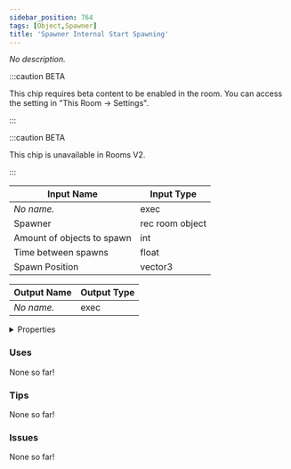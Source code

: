 ```yaml
---
sidebar_position: 764
tags: [Object,Spawner]
title: 'Spawner Internal Start Spawning'
---
```


*No description.*

:::caution BETA

This chip requires beta content to be enabled in the room. You can access the setting in "This Room -> Settings".

:::

:::caution BETA

This chip is unavailable in Rooms V2.

:::


<EsbSvg />

| Input Name | Input Type |
|-----------|-----------|
| *No name.* | exec |
| Spawner | rec room object |
| Amount of objects to spawn | int |
| Time between spawns | float |
| Spawn Position | vector3 |

| Output Name | Output Type |
|-----------|-----------|
| *No name.* | exec |


<details>
  <summary>Properties</summary>
  <div>
    <div>
    <table>
      <thead>
        <tr>
          <th>Is beta required?</th>
          <th>✅</th>
        </tr>
        <tr>
          <th>Is this chip a trolling risk?</th>
          <th>❌</th>
        </tr>
        <tr>
          <th>Is this chip a role assignment risk?</th>
          <th>❌</th>
        </tr>
        <tr>
          <th>Chip UUID</th>
          <th>fb6a63b1-3f55-4dcf-9bf0-6ef82e3296d5</th>
        </tr>
      </thead>
    </table>
    </div>
  </div>
</details>

### Uses

None so far!

### Tips

None so far!

### Issues

None so far!
